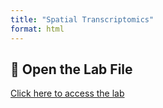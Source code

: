 ```yaml
---
title: "Spatial Transcriptomics"
format: html
---
```


## 🔗 Open the Lab File  
[Click here to access the lab](https://drive.google.com/file/d/1uFPuOCo-3ZqaTmSXpasWLPtL5YhYNxEw/view?usp=drive_link)
